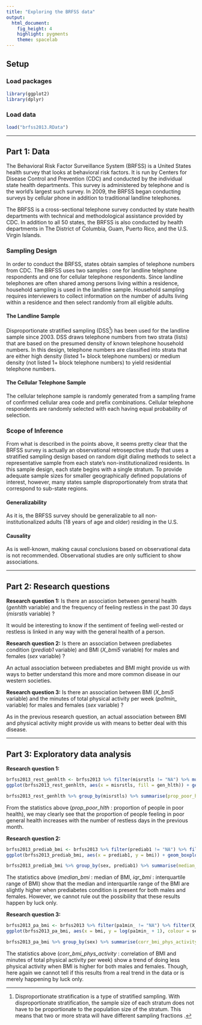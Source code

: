 ```yaml
---
title: "Exploring the BRFSS data"
output: 
  html_document: 
    fig_height: 4
    highlight: pygments
    theme: spacelab
---
```


## Setup

### Load packages

```r
library(ggplot2)
library(dplyr)
```

### Load data

```r
load("brfss2013.RData")
```


* * *

## Part 1: Data

The Behavioral Risk Factor Surveillance System (BRFSS) is a United States health survey that looks at behavioral risk factors. It is run by Centers for Disease Control and Prevention (CDC) and conducted by the individual state health departments. This survey is administered by telephone and is the world's largest such survey. In 2009, the BRFSS began conducting surveys by cellular phone in addition to traditional landline telephones.

The BRFSS is a cross-sectional telephone survey conducted by state health departments with technical and methodological assistance provided by CDC. In addition to all 50 states, the BRFSS is also conducted by health departments in The District of Columbia, Guam, Puerto Rico, and the U.S. Virgin Islands.

### Sampling Design

In order to conduct the BRFSS, states obtain samples of telephone numbers from CDC. The BRFSS uses two samples : one for landline telephone respondents and one for cellular telephone respondents. Since landline telephones are often shared among persons living within a residence, household sampling is used in the landline sample. Household sampling requires interviewers to collect information on the number of adults living within a residence and then select randomly from all eligible adults.

#### The Landline Sample

Disproportionate stratified sampling (DSS^[Disproportionate stratification is a type of stratified sampling. With disproportionate stratification, the sample size of each stratum does not have to be proportionate to the population size of the stratum. This means that two or more strata will have different sampling fractions .]) has been used for the landline sample since 2003. DSS draws telephone numbers from two strata (lists) that are based on the presumed density of known telephone household numbers. In this design, telephone numbers are classified into strata that are either high density (listed 1+ block telephone numbers) or medium density (not listed 1+ block telephone numbers) to yield residential telephone numbers.

#### The Cellular Telephone Sample

The cellular telephone sample is randomly generated from a sampling frame of confirmed cellular area code and prefix combinations. Cellular telephone respondents are randomly selected with each having equal probability of selection. 

### Scope of Inference

From what is described in the points above, it seems pretty clear that the BRFSS survey is actually an observational retrosepctive study that uses a stratified sampling design based on random digit dialing methods to select a representative sample from each state's non-institutionalized residents. In this sample design, each state begins with a single stratum. To provide adequate sample sizes for smaller geographically defined populations of interest, however, many states sample disproportionately from strata that correspond to sub-state regions.

#### Generalizability

As it is, the BRFSS survey should be generalizable to all non-institutionalized adults (18 years of age and older) residing in the U.S.

#### Causality

As is well-known, making causal conclusions based on observational data is not recommended. Observational studies are only sufficient to show associations.

* * *

## Part 2: Research questions

**Research question 1:** Is there an association between general health (*genhlth* variable) and the frequency of feeling restless in the past 30 days (*misrstls* variable) ?

It would be interesting to know if the sentiment of feeling well-rested or restless is linked in any way with the general health of a person.


**Research question 2:** Is there an association between prediabetes condition (*prediab1* variable) and BMI (*X_bmi5* variable) for males and females (*sex* variable) ?

An actual association between prediabetes and BMI might provide us with ways to better understand this more and more common disease in our western societies.

**Research question 3:** Is there an association between BMI (*X_bmi5* variable) and the minutes of total physical activity per week (*pa1min_* variable) for males and females (*sex* variable) ?

As in the previous research question, an actual association between BMI and physical activity might provide us with means to better deal with this disease.


* * *

## Part 3: Exploratory data analysis

**Research question 1:**

```r
brfss2013_rest_genhlth <- brfss2013 %>% filter(misrstls != "NA") %>% mutate(gen_hlth = ifelse(genhlth == "Poor", "Poor", "Good")) %>% filter(gen_hlth != "NA")
ggplot(brfss2013_rest_genhlth, aes(x = misrstls, fill = gen_hlth)) + geom_bar(position = "fill") + scale_fill_discrete(name = "General Health") + xlab("Frequency of restless days") + ylab("Proportion")
```

```r
brfss2013_rest_genhlth %>% group_by(misrstls) %>% summarise(prop_poor_hlth = sum(gen_hlth == "Poor") / n())
```

From the statistics above (*prop_poor_hlth* : proportion of people in poor health), we may clearly see that the proportion of people feeling in poor general health increases with the number of restless days in the previous month.

**Research question 2:**

```r
brfss2013_prediab_bmi <- brfss2013 %>% filter(prediab1 != "NA") %>% filter(X_bmi5 != "NA") %>% mutate(bmi = X_bmi5 / 100)
ggplot(brfss2013_prediab_bmi, aes(x = prediab1, y = bmi)) + geom_boxplot() + facet_wrap(~sex) + xlab("Prediabetes condition") + ylab("BMI")
```

```r
brfss2013_prediab_bmi %>% group_by(sex, prediab1) %>% summarise(median_bmi = median(bmi), iqr_bmi = IQR(bmi))
```

The statistics above (*median_bmi* : median of BMI, *iqr_bmi* : interquartile range of BMI) show that the median and interquartile range of the BMI are slightly higher when prediabetes condition is present for both males and females. However, we cannot rule out the possibility that these results happen by luck only.

**Research question 3:**

```r
brfss2013_pa_bmi <- brfss2013 %>% filter(pa1min_ != "NA") %>% filter(X_bmi5 != "NA") %>% mutate(bmi = X_bmi5 / 100)
ggplot(brfss2013_pa_bmi, aes(x = bmi, y = log(pa1min_ + 1), colour = sex)) + geom_point(shape = 19, alpha = 1/4) + geom_smooth(method = lm, se = FALSE) + scale_colour_discrete(name = "Sex") + xlab("BMI") + ylab("Minutes of physical activity per week (Log)")
```

```r
brfss2013_pa_bmi %>% group_by(sex) %>% summarise(corr_bmi_phys_activity = cor(bmi, pa1min_))
```

The statistics above (*corr_bmi_phys_activity* : correlation of BMI and minutes of total physical activity per week) show a trend of doing less physical activity when BMI is higher for both males and females. Though, here again we cannot tell if this results from a real trend in the data or is merely happening by luck only.
